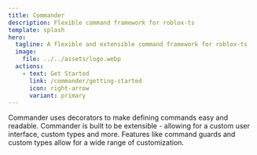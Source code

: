 ```yaml
---
title: Commander
description: Flexible command framework for roblox-ts
template: splash
hero:
  tagline: A flexible and extensible command framework for roblox-ts
  image:
    file: ../../assets/logo.webp
  actions:
    - text: Get Started
      link: /commander/getting-started
      icon: right-arrow
      variant: primary
---
```



<div class="hero-bg" />

<Card title="Installation" icon="rocket">
	<Install />
</Card>

<CardGrid stagger>
	<Card title="Easy to use" icon="pencil">
		Commander uses decorators to make defining commands easy and readable.
	</Card>
	<Card title="Extensible" icon="add-document">
		Commander is built to be extensible - allowing for a custom
		user interface, custom types and more.
	</Card>
	<Card title="Powerful" icon="setting">
		Features like command guards and custom types
		allow for a wide range of customization.
	</Card>
</CardGrid>

